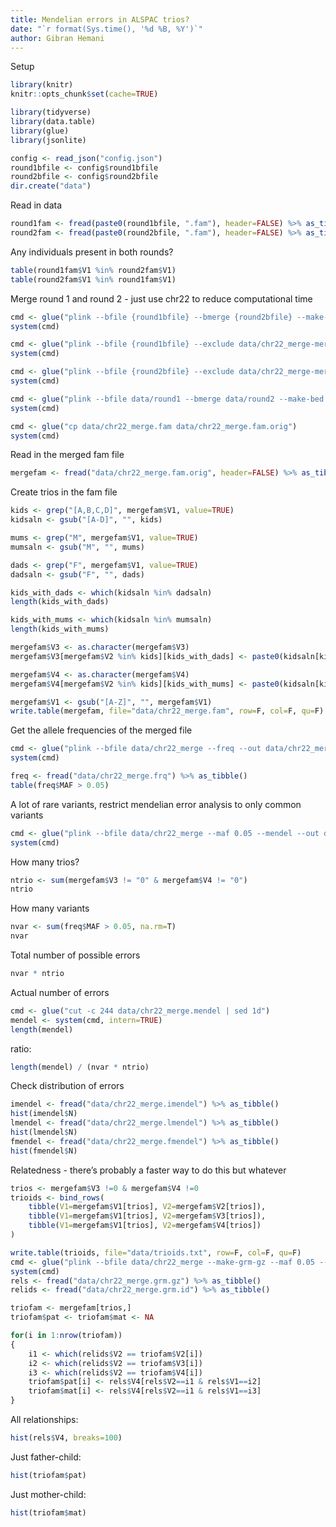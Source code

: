 ```yaml
---
title: Mendelian errors in ALSPAC trios?
date: "`r format(Sys.time(), '%d %B, %Y')`"
author: Gibran Hemani
---
```


Setup

```r
library(knitr)
knitr::opts_chunk$set(cache=TRUE)

library(tidyverse)
library(data.table)
library(glue)
library(jsonlite)

config <- read_json("config.json")
round1bfile <- config$round1bfile
round2bfile <- config$round2bfile
dir.create("data")
```

Read in data

```r
round1fam <- fread(paste0(round1bfile, ".fam"), header=FALSE) %>% as_tibble()
round2fam <- fread(paste0(round2bfile, ".fam"), header=FALSE) %>% as_tibble()
```

Any individuals present in both rounds?

```r
table(round1fam$V1 %in% round2fam$V1)
table(round2fam$V1 %in% round1fam$V1)
````

Merge round 1 and round 2 - just use chr22 to reduce computational time

```r
cmd <- glue("plink --bfile {round1bfile} --bmerge {round2bfile} --make-bed --out data/chr22_merge")
system(cmd)

cmd <- glue("plink --bfile {round1bfile} --exclude data/chr22_merge-merge.missnp --make-bed --out data/round1")
system(cmd)

cmd <- glue("plink --bfile {round2bfile} --exclude data/chr22_merge-merge.missnp --make-bed --out data/round2")
system(cmd)

cmd <- glue("plink --bfile data/round1 --bmerge data/round2 --make-bed --out data/chr22_merge")
system(cmd)

cmd <- glue("cp data/chr22_merge.fam data/chr22_merge.fam.orig")
system(cmd)
```

Read in the merged fam file

```r
mergefam <- fread("data/chr22_merge.fam.orig", header=FALSE) %>% as_tibble()
```

Create trios in the fam file

```r
kids <- grep("[A,B,C,D]", mergefam$V1, value=TRUE)
kidsaln <- gsub("[A-D]", "", kids)

mums <- grep("M", mergefam$V1, value=TRUE)
mumsaln <- gsub("M", "", mums)

dads <- grep("F", mergefam$V1, value=TRUE)
dadsaln <- gsub("F", "", dads)

kids_with_dads <- which(kidsaln %in% dadsaln)
length(kids_with_dads)

kids_with_mums <- which(kidsaln %in% mumsaln)
length(kids_with_mums)

mergefam$V3 <- as.character(mergefam$V3)
mergefam$V3[mergefam$V2 %in% kids][kids_with_dads] <- paste0(kidsaln[kids_with_dads], "F")

mergefam$V4 <- as.character(mergefam$V4)
mergefam$V4[mergefam$V2 %in% kids][kids_with_mums] <- paste0(kidsaln[kids_with_mums], "M")

mergefam$V1 <- gsub("[A-Z]", "", mergefam$V1)
write.table(mergefam, file="data/chr22_merge.fam", row=F, col=F, qu=F)
```

Get the allele frequencies of the merged file

```r
cmd <- glue("plink --bfile data/chr22_merge --freq --out data/chr22_merge")
system(cmd)

freq <- fread("data/chr22_merge.frq") %>% as_tibble()
table(freq$MAF > 0.05)
```

A lot of rare variants, restrict mendelian error analysis to only common variants

```r
cmd <- glue("plink --bfile data/chr22_merge --maf 0.05 --mendel --out data/chr22_merge")
system(cmd)
```

How many trios?

```r
ntrio <- sum(mergefam$V3 != "0" & mergefam$V4 != "0")
ntrio
```

How many variants

```r
nvar <- sum(freq$MAF > 0.05, na.rm=T)
nvar
```

Total number of possible errors

```r
nvar * ntrio
```

Actual number of errors


```r
cmd <- glue("cut -c 244 data/chr22_merge.mendel | sed 1d")
mendel <- system(cmd, intern=TRUE)
length(mendel)
```

ratio:

```r
length(mendel) / (nvar * ntrio)
```

Check distribution of errors

```r
imendel <- fread("data/chr22_merge.imendel") %>% as_tibble()
hist(imendel$N)
lmendel <- fread("data/chr22_merge.lmendel") %>% as_tibble()
hist(lmendel$N)
fmendel <- fread("data/chr22_merge.fmendel") %>% as_tibble()
hist(fmendel$N)
```

Relatedness - there's probably a faster way to do this but whatever

```r

trios <- mergefam$V3 !=0 & mergefam$V4 !=0
trioids <- bind_rows(
	tibble(V1=mergefam$V1[trios], V2=mergefam$V2[trios]),
	tibble(V1=mergefam$V1[trios], V2=mergefam$V3[trios]),
	tibble(V1=mergefam$V1[trios], V2=mergefam$V4[trios])
)

write.table(trioids, file="data/trioids.txt", row=F, col=F, qu=F)
cmd <- glue("plink --bfile data/chr22_merge --make-grm-gz --maf 0.05 --keep data/trioids.txt --out data/chr22_merge")
system(cmd)
rels <- fread("data/chr22_merge.grm.gz") %>% as_tibble()
relids <- fread("data/chr22_merge.grm.id") %>% as_tibble()

triofam <- mergefam[trios,]
triofam$pat <- triofam$mat <- NA

for(i in 1:nrow(triofam))
{
	i1 <- which(relids$V2 == triofam$V2[i])
	i2 <- which(relids$V2 == triofam$V3[i])
	i3 <- which(relids$V2 == triofam$V4[i])
	triofam$pat[i] <- rels$V4[rels$V2==i1 & rels$V1==i2]
	triofam$mat[i] <- rels$V4[rels$V2==i1 & rels$V1==i3]
}
```

All relationships:

```r
hist(rels$V4, breaks=100)
```

Just father-child:

```r
hist(triofam$pat)
```

Just mother-child:

```r
hist(triofam$mat)
```

